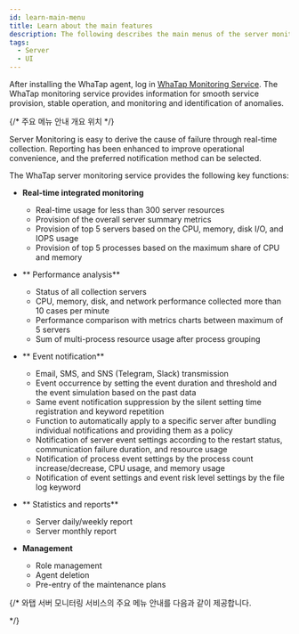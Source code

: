 ```yaml
---
id: learn-main-menu
title: Learn about the main features
description: The following describes the main menus of the server monitoring service.
tags:
  - Server
  - UI
---
```


After installing the WhaTap agent, log in [WhaTap Monitoring Service](https://service.whatap.io). The WhaTap monitoring service provides information for smooth service provision, stable operation, and monitoring and identification of anomalies.

{/* 주요 메뉴 안내 개요 위치 */}

Server Monitoring is easy to derive the cause of failure through real-time collection. Reporting has been enhanced to improve operational convenience, and the preferred notification method can be selected.

The WhaTap server monitoring service provides the following key functions:

- **Real-time integrated monitoring**

  - Real-time usage for less than 300 server resources
  - Provision of the overall server summary metrics
  - Provision of top 5 servers based on the CPU, memory, disk I/O, and IOPS usage
  - Provision of top 5 processes based on the maximum share of CPU and memory

- ** Performance analysis**

  - Status of all collection servers
  - CPU, memory, disk, and network performance collected more than 10 cases per minute
  - Performance comparison with metrics charts between maximum of 5 servers
  - Sum of multi-process resource usage after process grouping

- ** Event notification**

  - Email, SMS, and SNS (Telegram, Slack) transmission
  - Event occurrence by setting the event duration and threshold and the event simulation based on the past data
  - Same event notification suppression by the silent setting time registration and keyword repetition
  - Function to automatically apply to a specific server after bundling individual notifications and providing them as a policy
  - Notification of server event settings according to the restart status, communication failure duration, and resource usage
  - Notification of process event settings by the process count increase/decrease, CPU usage, and memory usage
  - Notification of event settings and event risk level settings by the file log keyword

- ** Statistics and reports**

  - Server daily/weekly report
  - Server monthly report

- **Management**

  - Role management
  - Agent deletion
  - Pre-entry of the maintenance plans  

{/*
와탭 서버 모니터링 서비스의 주요 메뉴 안내를 다음과 같이 제공합니다.


<DocCardList/>
*/}
